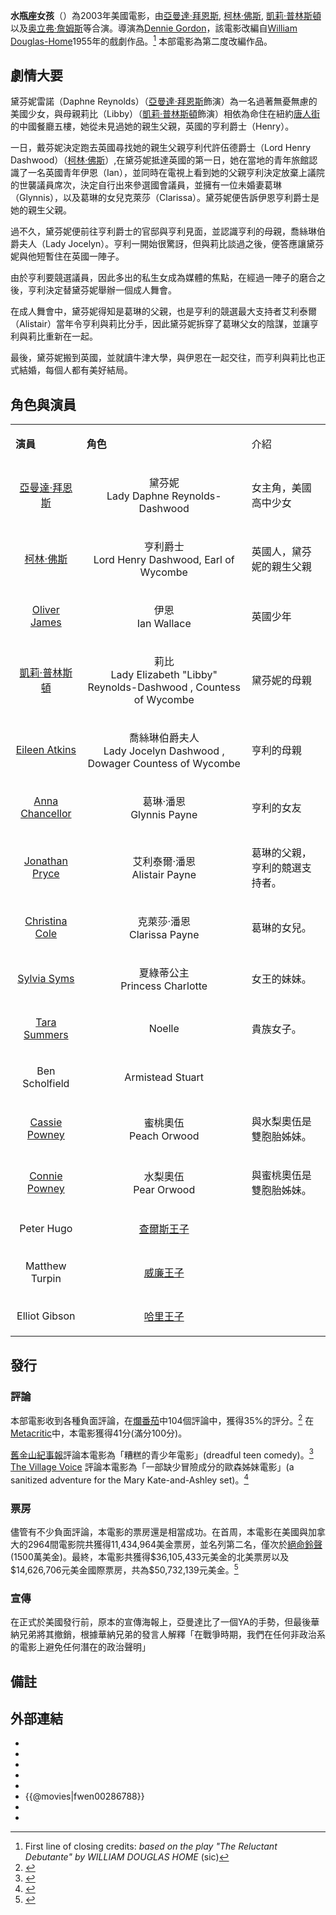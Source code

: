 {{noteTA
|G1=Show
|G2=Movie
|T=zh-hk:水瓶座女孩;zh-cn:女孩要什么;
|1=zh-hk:水瓶座女孩;zh-cn:女孩要什么;
}}
{{Infobox film
|name            = 水瓶座女孩
|original_name   = What a Girl Wants
|image           = 
|caption         = 
|director        = [[Dennie_Gordon|Dennie Gordon]]
|producer        = [[Denise_Di_Novi|Denise Di Novi]]<br />[[Bill_Gerber|Bill Gerber]]<br />[[Hunt_Lowry|Hunt Lowry]]
|writer          = [[Jenny_Bicks|Jenny Bicks]]<br />[[Elizabeth_Chandler|Elizabeth Chandler]]
|starring        = [[亞曼達·拜恩斯|亞曼達·拜恩斯]]<br />[[柯林·佛斯|柯林·佛斯]]<br />[[凯莉·普雷斯顿|凱莉·普林斯頓]]<br />[[Oliver_James_(entertainer)|Oliver James]]
|music           = [[Rupert_Gregson-Williams|Rupert Gregson-Williams]]
|cinematography  = [[Andrew_Dunn_(cinematographer)|Andrew Dunn]]
|editing         = [[Charles_McClelland|Charles McClelland]]
|distributor     = [[華納兄弟|華納兄弟]]
|released        = {{Film date|2003|04|04}}
|runtime         = 105 分鐘
|country         = {{美國電影產地}}
|language        = 英語
|budget          = $2500萬
|gross           = $50,732,139
|}}
'''水瓶座女孩'''（{{lang-en|What a Girl Wants}}）為2003年美國電影，由[[亞曼達·拜恩斯|亞曼達·拜恩斯]], [[柯林·佛斯|柯林·佛斯]], [[凯莉·普雷斯顿|凱莉·普林斯頓]]以及[[奥立弗·詹姆斯|奥立弗·詹姆斯]]等合演。導演為[[Dennie_Gordon|Dennie Gordon]]，該電影改編自[[William_Douglas-Home|William Douglas-Home]]1955年的戲劇作品。<ref>First line of closing credits: ''based on the play "The Reluctant Debutante" by WILLIAM DOUGLAS HOME'' (sic)</ref> 本部電影為第二度改編作品。

==劇情大要==
黛芬妮雷諾（Daphne Reynolds）（[[亞曼達·拜恩斯|亞曼達·拜恩斯]]飾演）為一名過著無憂無慮的美國少女，與母親莉比（Libby）（[[凯莉·普雷斯顿|凱莉·普林斯頓]]飾演）相依為命住在紐約[[唐人街|唐人街]]的中國餐廳五樓，她從未見過她的親生父親，英國的亨利爵士（Henry）。

一日，戴芬妮決定跑去英國尋找她的親生父親亨利代許伍德爵士（Lord Henry Dashwood）（[[柯林·佛斯|柯林·佛斯]]）,在黛芬妮抵達英國的第一日，她在當地的青年旅館認識了一名英國青年伊恩（Ian），並同時在電視上看到她的父親亨利決定放棄上議院的世襲議員席次，決定自行出來參選國會議員，並擁有一位未婚妻葛琳（Glynnis），以及葛琳的女兒克萊莎（Clarissa）。黛芬妮便告訴伊恩亨利爵士是她的親生父親。

過不久，黛芬妮便前往亨利爵士的官邸與亨利見面，並認識亨利的母親，喬絲琳伯爵夫人（Lady Jocelyn）。亨利一開始很驚訝，但與莉比談過之後，便答應讓黛芬妮與他短暫住在英國一陣子。

由於亨利要競選議員，因此多出的私生女成為媒體的焦點，在經過一陣子的磨合之後，亨利決定替黛芬妮舉辦一個成人舞會。

在成人舞會中，黛芬妮得知是葛琳的父親，也是亨利的競選最大支持者艾利泰爾（Alistair）當年令亨利與莉比分手，因此黛芬妮拆穿了葛琳父女的陰謀，並讓亨利與莉比重新在一起。

最後，黛芬妮搬到英國，並就讀牛津大學，與伊恩在一起交往，而亨利與莉比也正式結婚，每個人都有美好結局。

==角色與演員==
{|class="wikitable" style="width:60%"
|- style="background:cornflowerblue; color:white" align=center
|'''演員'''||'''角色'''||介紹
|-
| <center>[[亞曼達·拜恩斯|亞曼達·拜恩斯]] || <center>黛芬妮<br>Lady Daphne Reynolds-Dashwood||女主角，美國高中少女
|-
| <center>[[柯林·佛斯|柯林·佛斯]] || <center>亨利爵士<br>Lord Henry Dashwood, Earl of Wycombe||英國人，黛芬妮的親生父親
|-
| <center>[[Oliver_James_(actor)|Oliver James]] || <center>伊恩<br>Ian Wallace||英國少年
|-
| <center>[[凯莉·普雷斯顿|凱莉·普林斯頓]] || <center>莉比<br>Lady Elizabeth "Libby" Reynolds-Dashwood , Countess of Wycombe ||黛芬妮的母親
|-
| <center>[[Eileen_Atkins|Eileen Atkins]] || <center>喬絲琳伯爵夫人<br>Lady Jocelyn Dashwood , Dowager Countess of Wycombe||亨利的母親
|-
| <center>[[Anna_Chancellor|Anna Chancellor]] || <center>葛琳‧潘恩<br>Glynnis Payne||亨利的女友
|-
| <center>[[Jonathan_Pryce|Jonathan Pryce]] || <center>艾利泰爾‧潘恩<br>Alistair Payne||葛琳的父親，亨利的競選支持者。
|-
| <center>[[Christina_Cole|Christina Cole]] || <center>克萊莎‧潘恩<br>Clarissa Payne||葛琳的女兒。
|-
| <center>[[Sylvia_Syms|Sylvia Syms]] || <center>夏綠蒂公主<br>Princess Charlotte||女王的妹妹。
|-
| <center>[[Tara_Summers|Tara Summers]] || <center>Noelle||貴族女子。
|-
| <center>Ben Scholfield || <center>Armistead Stuart||
|-
| <center>[[Cassie_Powney|Cassie Powney]] || <center>蜜桃奧伍<br>Peach Orwood||與水梨奧伍是雙胞胎姊妹。
|-
| <center>[[Connie_Powney|Connie Powney]] || <center>水梨奧伍<br>Pear Orwood||與蜜桃奧伍是雙胞胎姊妹。
|-
| <center>Peter Hugo || <center>[[威爾斯親王查爾斯|查爾斯王子]]||
|-
| <center>Matthew Turpin || <center>[[劍橋公爵威廉王子|威廉王子]]||
|-
| <center>Elliot Gibson || <center>[[哈里王子|哈里王子]]||
|}

==發行==

===評論===
本部電影收到各種負面評論，在[[爛番茄|爛番茄]]中104個評論中，獲得35%的評分。<ref>{{cite web |url=http://www.rottentomatoes.com/m/what_a_girl_wants/ |title=What a Girl Wants |accessdate=July 25, 2011 |archive-date=2014-11-11 |archive-url=https://web.archive.org/web/20141111123853/http://www.rottentomatoes.com/m/what_a_girl_wants/ |dead-url=no }}</ref> 在 [[Metacritic|Metacritic]]中，本電影獲得41分(滿分100分)。

[[舊金山紀事報|舊金山紀事報]]評論本電影為「糟糕的青少年電影」(dreadful teen comedy)。<ref>{{cite news |url=http://www.sfgate.com/cgi-bin/article.cgi?f=/c/a/2003/04/04/DD277763.DTL&ao=3 |work=San Francisco Chronicle |title=Film Clips |first=Edward |last=Guthman |date=April 4, 2003 |accessdate=July 25, 2011}}</ref> [[The_Village_Voice|The Village Voice]] 評論本電影為「一部缺少冒險成分的歐森姊妹電影」(a sanitized adventure for the Mary Kate-and-Ashley set)。<ref>{{cite news |url=http://www.villagevoice.com/2003-04-08/film/film/1/ |title=Film |work=The Village Voice |first=Anya |last=Kamenetz |date=April 8, 2003 |accessdate=July 25, 2011 |archive-date=2012-10-22 |archive-url=https://web.archive.org/web/20121022202700/http://www.villagevoice.com/2003-04-08/film/film/1/ |dead-url=no }}</ref>

=== 票房 ===
儘管有不少負面評論，本電影的票房還是相當成功。在首周，本電影在美國與加拿大的2964間電影院共獲得11,434,964美金票房，並名列第二名，僅次於[[狙击电话亭|絕命鈴聲]](1500萬美金)。最終，本電影共獲得$36,105,433元美金的北美票房以及 $14,626,706元美金國際票房，共為$50,732,139元美金。<ref name="BoxOfficeMojo">{{cite web| url=http://boxofficemojo.com/movies/?id=whatagirlwants.htm| title=What a Girl Wants (2003)| publisher=''[[Box_Office_Mojo|Box Office Mojo]]''| accessdate=2013-03-16| archive-date=2013-05-11| archive-url=https://web.archive.org/web/20130511204724/http://boxofficemojo.com/movies/?id=whatagirlwants.htm| dead-url=no}}</ref>

===宣傳===
在正式於美國發行前，原本的宣傳海報上，亞曼達比了一個YA的手勢，但最後華納兄弟將其撤銷，根據華納兄弟的發言人解釋「在戰爭時期，我們在任何非政治系的電影上避免任何潛在的政治聲明」

==備註==
{{reflist}}

==外部連結==
*{{IMDb title|id=0286788|title=What a Girl Wants}}
*{{Rotten Tomatoes|id=what_a_girl_wants|title=What a Girl Wants}}
*{{Mojo title|whatagirlwants}}
*{{Metacritic|what-a-girl-wants}}
*{{Amg movie|273473}}
*{{@movies|fwen00286788}}
*{{Mtime|10622}}
*{{douban}}